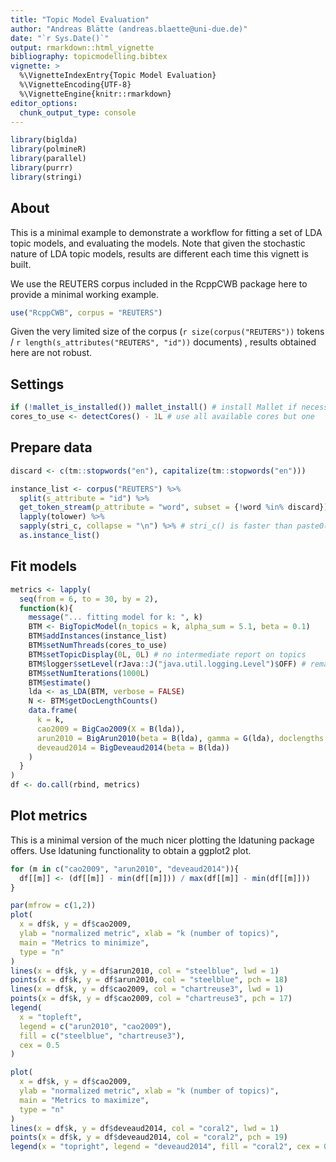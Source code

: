 ```yaml
---
title: "Topic Model Evaluation"
author: "Andreas Blätte (andreas.blaette@uni-due.de)"
date: "`r Sys.Date()`"
output: rmarkdown::html_vignette
bibliography: topicmodelling.bibtex
vignette: >
  %\VignetteIndexEntry{Topic Model Evaluation}
  %\VignetteEncoding{UTF-8}
  %\VignetteEngine{knitr::rmarkdown}
editor_options: 
  chunk_output_type: console
---
```


```r
library(biglda)
library(polmineR)
library(parallel)
library(purrr)
library(stringi)
```


## About

This is a minimal example to demonstrate a workflow for fitting a set of LDA topic
models, and evaluating the models. Note that given the stochastic nature of 
LDA topic models, results are different each time this vignett is built.

We use the REUTERS corpus included in the RcppCWB package here to provide a 
minimal working example.

```r
use("RcppCWB", corpus = "REUTERS")
```

Given the very limited size of the corpus (`r size(corpus("REUTERS"))` tokens /
`r length(s_attributes("REUTERS", "id"))` documents) , results obtained here are
not robust. 


## Settings

```r
if (!mallet_is_installed()) mallet_install() # install Mallet if necessary
cores_to_use <- detectCores() - 1L # use all available cores but one
```


## Prepare data

```r
discard <- c(tm::stopwords("en"), capitalize(tm::stopwords("en")))

instance_list <- corpus("REUTERS") %>%
  split(s_attribute = "id") %>%
  get_token_stream(p_attribute = "word", subset = {!word %in% discard}) %>%
  lapply(tolower) %>%
  sapply(stri_c, collapse = "\n") %>% # stri_c() is faster than paste0()
  as.instance_list()
```


## Fit models

```r
metrics <- lapply(
  seq(from = 6, to = 30, by = 2),
  function(k){
    message("... fitting model for k: ", k)
    BTM <- BigTopicModel(n_topics = k, alpha_sum = 5.1, beta = 0.1)
    BTM$addInstances(instance_list)
    BTM$setNumThreads(cores_to_use)
    BTM$setTopicDisplay(0L, 0L) # no intermediate report on topics
    BTM$logger$setLevel(rJava::J("java.util.logging.Level")$OFF) # remain silent
    BTM$setNumIterations(1000L)
    BTM$estimate()
    lda <- as_LDA(BTM, verbose = FALSE)
    N <- BTM$getDocLengthCounts()
    data.frame(
      k = k,
      cao2009 = BigCao2009(X = B(lda)),
      arun2010 = BigArun2010(beta = B(lda), gamma = G(lda), doclengths = N),
      deveaud2014 = BigDeveaud2014(beta = B(lda))
    )
  }
)
df <- do.call(rbind, metrics)
```


## Plot metrics

This is a minimal version of the much nicer plotting the ldatuning package
offers. Use ldatuning functionality to obtain a ggplot2 plot.

```r
for (m in c("cao2009", "arun2010", "deveaud2014")){
  df[[m]] <- (df[[m]] - min(df[[m]])) / max(df[[m]] - min(df[[m]]))
}
```

```r
par(mfrow = c(1,2))
plot(
  x = df$k, y = df$cao2009,
  ylab = "normalized metric", xlab = "k (number of topics)",
  main = "Metrics to minimize",
  type = "n"
)
lines(x = df$k, y = df$arun2010, col = "steelblue", lwd = 1)
points(x = df$k, y = df$arun2010, col = "steelblue", pch = 18)
lines(x = df$k, y = df$cao2009, col = "chartreuse3", lwd = 1)
points(x = df$k, y = df$cao2009, col = "chartreuse3", pch = 17)
legend(
  x = "topleft",
  legend = c("arun2010", "cao2009"),
  fill = c("steelblue", "chartreuse3"),
  cex = 0.5
)

plot(
  x = df$k, y = df$cao2009,
  ylab = "normalized metric", xlab = "k (number of topics)", 
  main = "Metrics to maximize",
  type = "n"
)
lines(x = df$k, y = df$deveaud2014, col = "coral2", lwd = 1)
points(x = df$k, y = df$deveaud2014, col = "coral2", pch = 19)
legend(x = "topright", legend = "deveaud2014", fill = "coral2", cex = 0.5)
```
